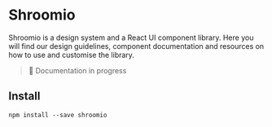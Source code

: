 
<Meta title="Intro" />

<div class="SBMarkdown">

# Shroomio

Shroomio is a design system and a React UI component library. Here you will find our design guidelines, component documentation and resources on how to use and customise the library.

> 🚧 Documentation in progress

## Install

```shell
npm install --save shroomio
```

</div>
